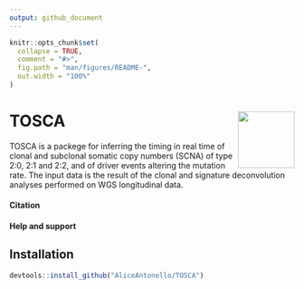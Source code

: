 ```yaml
---
output: github_document
---
```


<!-- README.md is generated from README.Rmd. Please edit that file -->

```r
knitr::opts_chunk$set(
  collapse = TRUE,
  comment = "#>",
  fig.path = "man/figures/README-",
  out.width = "100%"
)
```

# TOSCA <a href="https://aliceantonello.github.io/TOSCA/"><img src="man/figures/logo.png" align="right" height="100" /></a>

<!-- badges: start -->
<!-- badges: end -->

TOSCA is a packege for inferring the timing in real time of clonal and subclonal somatic copy numbers (SCNA) of type 2:0, 2:1 and 2:2, and of driver events altering the mutation rate. The input data is the result of the clonal and signature deconvolution analyses performed on WGS longitudinal data. 

#### Citation

#### Help and support

## Installation

``` r
devtools::install_github("AliceAntonello/TOSCA")
```
